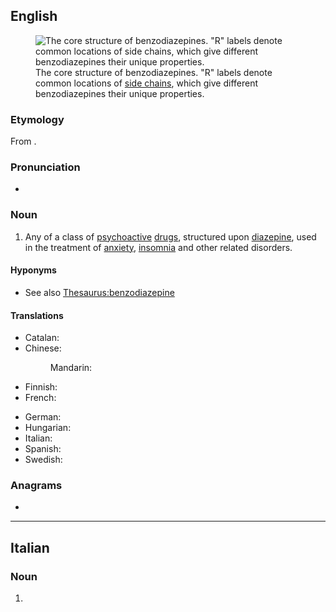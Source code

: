 {{also|benzodiazépine}}
==English==
{{wikipedia}}
[[Image:Benzodiazepine.svg|thumb|The core structure of benzodiazepines. "R" labels denote common locations of [[side chain]]s, which give different benzodiazepines their unique properties.]]

===Etymology===
From {{prefix|en|benzo|diazepine}}.

===Pronunciation===
* {{IPA|en|/ˌbɛnzoʊdaɪˈæzɨpiːn/}}

===Noun===
{{en-noun}}

# {{lb|en|pharmaceutical drug}} Any of a class of [[psychoactive]] [[drug]]s, structured upon [[diazepine]], used in the treatment of [[anxiety]], [[insomnia]] and other related disorders.

====Hyponyms====
* See also [[Thesaurus:benzodiazepine]]

====Translations====
{{trans-top|any of a class of psychoactive drugs}}
* Catalan: {{t|ca|benzodiazepina|f}}
* Chinese:
*: Mandarin: {{t|cmn|苯二氮䓬|tr=běnèrdànzhuó|sc=Hani}}
* Finnish: {{t+|fi|bentsodiatsepiini}}
* French: {{t+|fr|benzodiazépine|m}}
{{trans-mid}}
* German: {{t|de|Benzodiazepin|n}}
* Hungarian: {{t+|hu|benzodiazepin}}
* Italian: {{t+|it|benzodiazepina|f}}
* Spanish: {{t|es|benzodiazepina|f}}
* Swedish: {{t|sv|bensodiazepin|c}}
{{trans-bottom}}

===Anagrams===
* {{anagrams|en|a=abdeeeiinnopzz|dibenzoazepine}}

----

==Italian==

===Noun===
{{head|it|noun plural form|g=f}}

# {{plural of|it|benzodiazepina}}